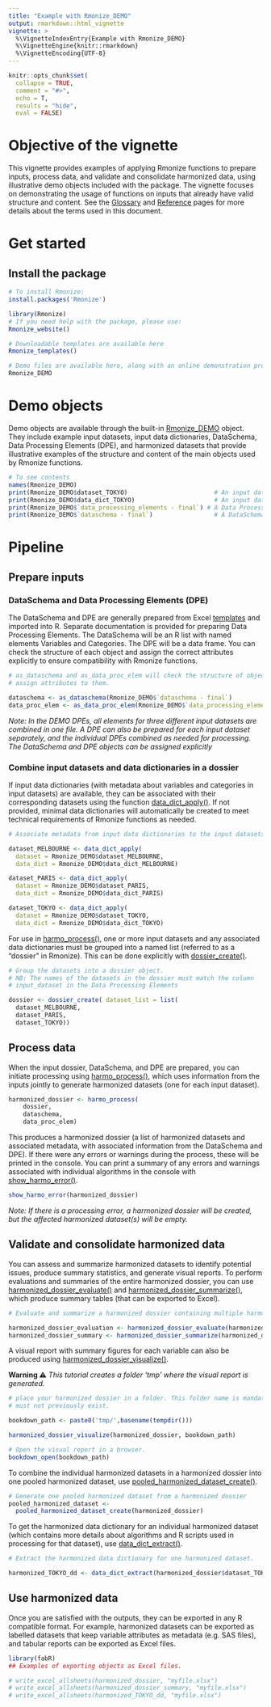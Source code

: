 ```yaml
---
title: "Example with Rmonize_DEMO"
output: rmarkdown::html_vignette
vignette: >
  %\VignetteIndexEntry{Example with Rmonize_DEMO}
  %\VignetteEngine{knitr::rmarkdown}
  %\VignetteEncoding{UTF-8}
---
```


```r
knitr::opts_chunk$set(
  collapse = TRUE,
  comment = "#>",
  echo = T,
  results = "hide",
  eval = FALSE)

```

# Objective of the vignette

This vignette provides examples of applying Rmonize functions to prepare inputs, 
process data, and validate and consolidate harmonized data, using illustrative 
demo objects included with the package. The vignette focuses on demonstrating 
the usage of functions on inputs that already have valid structure and content. 
See the 
[Glossary](https://maelstrom-research.github.io/Rmonize-documentation/articles/a-Glossary-and-templates.html)
and 
[Reference](https://maelstrom-research.github.io/Rmonize-documentation/reference/index.html) 
pages for more details about the terms used in 
this document.


# Get started

## Install the package

```r
# To install Rmonize:
install.packages('Rmonize')

library(Rmonize)
# If you need help with the package, please use:
Rmonize_website()

# Downloadable templates are available here
Rmonize_templates()

# Demo files are available here, along with an online demonstration process 
Rmonize_DEMO

```

# Demo objects
Demo objects are available through the built-in 
[Rmonize_DEMO](https://maelstrom-research.github.io/Rmonize-documentation/reference/Rmonize_DEMO.html) object. They include example 
input datasets, input data dictionaries, DataSchema, Data Processing Elements 
(DPE), and harmonized datasets that provide illustrative examples of the 
structure and content of the main objects used by Rmonize functions.


```r
# To see contents
names(Rmonize_DEMO)
print(Rmonize_DEMO$dataset_TOKYO)	                     # An input dataset
print(Rmonize_DEMO$data_dict_TOKYO)             	     # An input data dictionary
print(Rmonize_DEMO$`data_processing_elements - final`) # A Data Processing Elements 
print(Rmonize_DEMO$`dataschema - final`)	             # A DataSchema

```


# Pipeline

## Prepare inputs

### DataSchema and Data Processing Elements (DPE)

The DataSchema and DPE are generally prepared from Excel 
[templates](https://maelstrom-research.github.io/Rmonize-documentation/articles/a-Glossary-and-templates.html) and imported into R. 
Separate documentation is provided for preparing Data Processing Elements. 
The DataSchema will be an R list with named elements Variables and Categories. 
The DPE will be a data frame. You can check the structure of each object and 
assign the correct attributes explicitly to ensure compatibility with Rmonize 
functions.

```r
# as_dataschema and as_data_proc_elem will check the structure of object and 
# assign attributes to them.

dataschema <- as_dataschema(Rmonize_DEMO$`dataschema - final`)
data_proc_elem <- as_data_proc_elem(Rmonize_DEMO$`data_processing_elements - final`)

```

<em>
Note: In the DEMO DPEs, all elements for three different input datasets are 
combined in one file. A DPE can also be prepared for each input dataset 
separately, and the individual DPEs combined as needed for processing. 
The DataSchema and DPE objects can be assigned explicitly
</em>

### Combine input datasets and data dictionaries in a dossier

If input data dictionaries (with metadata about variables and categories in 
input datasets) are available, they can be associated with their corresponding 
datasets using the function 
[data_dict_apply()](https://maelstrom-research.github.io/madshapR-documentation/reference/data_dict_apply.html). If not provided, minimal
data dictionaries will automatically be created to meet technical requirements 
of Rmonize functions as needed.


```r
# Associate metadata from input data dictionaries to the input datasets.

dataset_MELBOURNE <- data_dict_apply(
  dataset = Rmonize_DEMO$dataset_MELBOURNE,
  data_dict = Rmonize_DEMO$data_dict_MELBOURNE)

dataset_PARIS <- data_dict_apply(
  dataset = Rmonize_DEMO$dataset_PARIS,
  data_dict = Rmonize_DEMO$data_dict_PARIS)

dataset_TOKYO <- data_dict_apply(
  dataset = Rmonize_DEMO$dataset_TOKYO,
  data_dict = Rmonize_DEMO$data_dict_TOKYO)

```

For use in [harmo_process()](https://maelstrom-research.github.io/Rmonize-documentation/reference/harmo_process.html), one or more input 
datasets and any associated data dictionaries must be grouped into a named 
list (referred to as a "dossier" in Rmonize). This can be done explicitly with
[dossier_create()](https://maelstrom-research.github.io/madshapR-documentation/reference/dossier_create.html).

```r

# Group the datasets into a dossier object.
# NB: The names of the datasets in the dossier must match the column 
# input_dataset in the Data Processing Elements

dossier <- dossier_create( dataset_list = list(
  dataset_MELBOURNE, 
  dataset_PARIS, 
  dataset_TOKYO))

```

## Process data

When the input dossier, DataSchema, and DPE are prepared, you can initiate 
processing using [harmo_process()](https://maelstrom-research.github.io/Rmonize-documentation/reference/harmo_process.html), which uses 
information from the inputs jointly to generate harmonized datasets (one for 
each input dataset). 

```r

harmonized_dossier <- harmo_process(
    dossier, 
    dataschema, 
    data_proc_elem)

```

This produces a harmonized dossier (a list of harmonized datasets and associated 
metadata, with associated information from the DataSchema and DPE). If there 
were any errors or warnings during the process, these will be printed in the 
console. You can print a summary of any errors and warnings associated with 
individual algorithms in the console with 
[show_harmo_error()](https://maelstrom-research.github.io/Rmonize-documentation/reference/show_harmo_error.html).

```r

show_harmo_error(harmonized_dossier)

```


<em>
Note: If there is a processing error, a harmonized dossier will be created, 
but the affected harmonized dataset(s) will be empty. 
</em>

## Validate and consolidate harmonized data

You can assess and summarize harmonized datasets to identify potential issues, 
produce summary statistics, and generate visual reports. To perform evaluations
and summaries of the entire harmonized dossier, you can use 
[harmonized_dossier_evaluate()](https://maelstrom-research.github.io/Rmonize-documentation/reference/harmonized_dossier_evaluate.html) and
[harmonized_dossier_summarize()](https://maelstrom-research.github.io/Rmonize-documentation/reference/harmonized_dossier_summarize.html), 
which produce summary tables (that can be exported to Excel).

```r
# Evaluate and summarize a harmonized dossier containing multiple harmonized datasets.

harmonized_dossier_evaluation <- harmonized_dossier_evaluate(harmonized_dossier)
harmonized_dossier_summary <- harmonized_dossier_summarize(harmonized_dossier)

```

A visual report with summary figures for each variable can also be produced using [harmonized_dossier_visualize()](https://maelstrom-research.github.io/Rmonize-documentation/reference/harmonized_dossier_visualize.html). 

**Warning ⚠** *This tutorial creates a folder 'tmp' where the visual report is generated.*

```r
# place your harmonized dossier in a folder. This folder name is mandatory, and 
# must not previously exist.

bookdown_path <- paste0('tmp/',basename(tempdir()))

harmonized_dossier_visualize(harmonized_dossier, bookdown_path)

# Open the visual report in a browser.
bookdown_open(bookdown_path)

```

To combine the individual harmonized datasets in a harmonized dossier into one 
pooled harmonized dataset, use 
[pooled_harmonized_dataset_create()](https://maelstrom-research.github.io/Rmonize-documentation/reference/pooled_harmonized_dataset_create.html).

```r

# Generate one pooled harmonized dataset from a harmonized dossier
pooled_harmonized_dataset <- 
  pooled_harmonized_dataset_create(harmonized_dossier)

```


To get the harmonized data dictionary for an individual harmonized dataset 
(which contains more details about algorithms and R scripts used in processing 
for that dataset), use 
[data_dict_extract()](https://maelstrom-research.github.io/madshapR-documentation/reference/data_dict_extract.html).

```r

# Extract the harmonized data dictionary for one harmonized dataset.

harmonized_TOKYO_dd <- data_dict_extract(harmonized_dossier$dataset_TOKYO)

```


## Use harmonized data
Once you are satisfied with the outputs, they can be exported in any R 
compatible format. For example, harmonized datasets can be exported as 
labelled datasets that keep variable attributes as metadata (e.g. SAS files), 
and tabular reports can be exported as Excel files.

```r

library(fabR)
## Examples of exporting objects as Excel files.

# write_excel_allsheets(harmonized_dossier, "myfile.xlsx")
# write_excel_allsheets(harmonized_dossier_summary, "myfile.xlsx")
# write_excel_allsheets(harmonized_TOKYO_dd, "myfile.xlsx")

```


